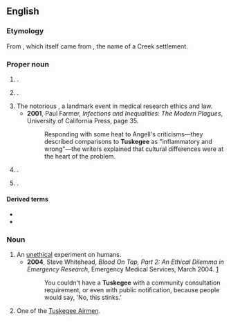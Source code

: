 ==English==
{{wikipedia|Tuskegee (disambiguation)|Tuskegee}}

===Etymology===
From {{der|en|es|Tasquiqui}}, which itself came from {{der|en|mus|Taskeke||warriors}}, the name of a Creek settlement.

===Proper noun===
{{en-proper noun}}

# {{place|en|city/county seat|co/Macon County|in southwestern|s/Alabama|c/USA}}.
# {{place|en|A <<former town>> of the [[Overhill Cherokee]] people, located along the [[Little Tennessee River]] in what is now <<co/Monroe County>>, <<s/Tennessee>>, <<c/USA>>}}.
# The notorious {{w|Tuskegee syphilis experiment}}, a landmark event in medical research ethics and law.
#* '''2001''', Paul Farmer, ''Infections and Inequalities: The Modern Plagues'', University of California Press, page 35.
#*: Responding with some heat to Angell's criticisms—they described comparisons to '''Tuskegee''' as "inflammatory and wrong"—the writers explained that cultural differences were at the heart of the problem.
# {{w|Tuskegee National Forest}}.
# {{w|Tuskegee University}}.

====Derived terms====
* {{l|en|Tuskegeean}}
* {{l|en|Tuskegee Airman}}

===Noun===
{{en-noun}}

# An [[unethical]] experiment on humans.
#* '''2004''', Steve Whitehead, ''Blood On Tap, Part 2: An Ethical Dilemma in Emergency Research'', Emergency Medical Services, March 2004. [http://publicsafety.com/print/Emergency--Medical-Services/Blood-On-Tap--Part-2--An-Ethical-Dilemma-in-Emergency-Research/1$2291]
#*: You couldn't have a '''Tuskegee''' with a community consultation requirement, or even with public notification, because people would say, 'No, this stinks.'
# {{lb|en|rare|historical}} One of the [[Tuskegee Airman|Tuskegee Airmen]].

{{C|en|People}}